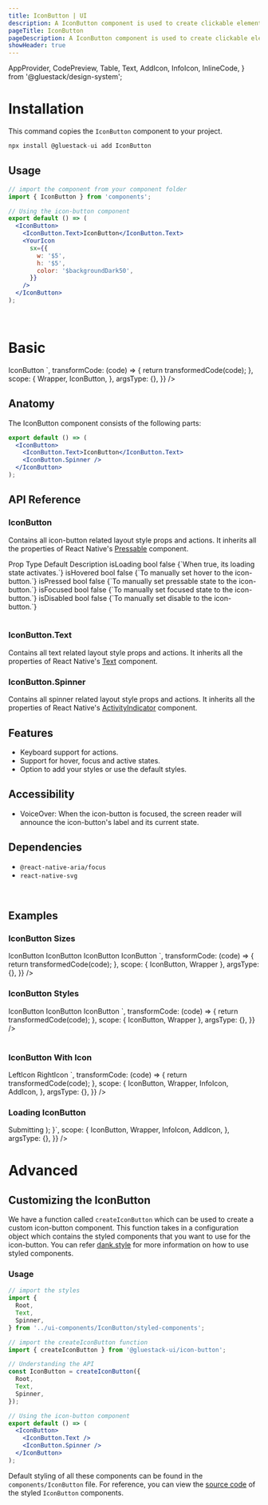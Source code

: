```yaml
---
title: IconButton | UI
description: A IconButton component is used to create clickable elements that perform an action when pressed.
pageTitle: IconButton
pageDescription: A IconButton component is used to create clickable elements that perform an action when pressed.
showHeader: true
---
```



<Meta title="components/IconButton" />

  AppProvider,
  CodePreview,
  Table,
  Text,
  AddIcon,
  InfoIcon,
  InlineCode,
} from '@gluestack/design-system';



# Installation

This command copies the `IconButton` component to your project.

```jsx
npx install @gluestack-ui add IconButton
```

## Usage

```jsx
// import the component from your component folder
import { IconButton } from 'components';

// Using the icon-button component
export default () => (
  <IconButton>
    <IconButton.Text>IconButton</IconButton.Text>
    <YourIcon
      sx={{
        w: '$5',
        h: '$5',
        color: '$backgroundDark50',
      }}
    />
  </IconButton>
);
```

<br />

# Basic

<AppProvider>
  <CodePreview
    showComponentRenderer={true}
    showArgsController={false}
    metaData={{
      code: `
<IconButton>
  <IconButton.Text>IconButton</IconButton.Text>
</IconButton>
`,
      transformCode: (code) => {
        return transformedCode(code);
      },
      scope: {
        Wrapper,
        IconButton,
      },
      argsType: {},
    }}
  />
</AppProvider>
<br />

## Anatomy

The IconButton component consists of the following parts:

```jsx
export default () => (
  <IconButton>
    <IconButton.Text>IconButton</IconButton.Text>
    <IconButton.Spinner />
  </IconButton>
);
```

## API Reference

### IconButton

Contains all icon-button related layout style props and actions.
It inherits all the properties of React Native's [Pressable](https://reactnative.dev/docs/pressable#props) component.

<AppProvider>
  <Table>
    <Table.THead>
      <Table.TR>
        <Table.TH>
          <Table.TText>Prop</Table.TText>
        </Table.TH>
        <Table.TH>
          <Table.TText>Type</Table.TText>
        </Table.TH>
        <Table.TH>
          <Table.TText>Default</Table.TText>
        </Table.TH>
        <Table.TH>
          <Table.TText>Description</Table.TText>
        </Table.TH>
      </Table.TR>
    </Table.THead>
    <Table.TBody>
      <Table.TR>
        <Table.TD>
          <Table.TText>
            <InlineCode>isLoading</InlineCode>
          </Table.TText>
        </Table.TD>
        <Table.TD>
          <Table.TText>bool</Table.TText>
        </Table.TD>
        <Table.TD>
          <Table.TText>false</Table.TText>
        </Table.TD>
        <Table.TD>
          <Table.TText>{`When true, its loading state activates.`}</Table.TText>
        </Table.TD>
      </Table.TR>
      <Table.TR>
        <Table.TD>
          <Table.TText>
            <InlineCode>isHovered</InlineCode>
          </Table.TText>
        </Table.TD>
        <Table.TD>
          <Table.TText>bool</Table.TText>
        </Table.TD>
        <Table.TD>
          <Table.TText>false</Table.TText>
        </Table.TD>
        <Table.TD>
          <Table.TText>{`To manually set hover to the icon-button.`}</Table.TText>
        </Table.TD>
      </Table.TR>
      <Table.TR>
        <Table.TD>
          <Table.TText>
            <InlineCode>isPressed</InlineCode>
          </Table.TText>
        </Table.TD>
        <Table.TD>
          <Table.TText>bool</Table.TText>
        </Table.TD>
        <Table.TD>
          <Table.TText>false</Table.TText>
        </Table.TD>
        <Table.TD>
          <Table.TText>{`To manually set pressable state to the icon-button.`}</Table.TText>
        </Table.TD>
      </Table.TR>
      <Table.TR>
        <Table.TD>
          <Table.TText>
            <InlineCode>isFocused</InlineCode>
          </Table.TText>
        </Table.TD>
        <Table.TD>
          <Table.TText>bool</Table.TText>
        </Table.TD>
        <Table.TD>
          <Table.TText>false</Table.TText>
        </Table.TD>
        <Table.TD>
          <Table.TText>{`To manually set focused state to the icon-button.`}</Table.TText>
        </Table.TD>
      </Table.TR>
      <Table.TR>
        <Table.TD>
          <Table.TText>
            <InlineCode>isDisabled</InlineCode>
          </Table.TText>
        </Table.TD>
        <Table.TD>
          <Table.TText>bool</Table.TText>
        </Table.TD>
        <Table.TD>
          <Table.TText>false</Table.TText>
        </Table.TD>
        <Table.TD>
          <Table.TText>{`To manually set disable to the icon-button.`}</Table.TText>
        </Table.TD>
      </Table.TR>
    </Table.TBody>
  </Table>
</AppProvider>

### IconButton.Text

Contains all text related layout style props and actions.
It inherits all the properties of React Native's [Text](https://reactnative.dev/docs/text#props) component.

### IconButton.Spinner

Contains all spinner related layout style props and actions.
It inherits all the properties of React Native's [ActivityIndicator](https://reactnative.dev/docs/activityindicator#props) component.

## Features

- Keyboard support for actions.
- Support for hover, focus and active states.
- Option to add your styles or use the default styles.

## Accessibility

- VoiceOver: When the icon-button is focused, the screen reader will announce the icon-button's label and its current state.

## Dependencies

- `@react-native-aria/focus`
- `react-native-svg`

<br />

## Examples

### IconButton Sizes

<AppProvider>
  <CodePreview
    showComponentRenderer={true}
    showArgsController={false}
    metaData={{
      code: `
<IconButton mt="$4" size='xs'>
  <IconButton.Text>IconButton</IconButton.Text>
</IconButton>
<IconButton mt="$4" size='sm'>
  <IconButton.Text>IconButton</IconButton.Text>
</IconButton>
<IconButton mt="$4" size='md'>
  <IconButton.Text>IconButton</IconButton.Text>
</IconButton>
<IconButton mt="$4" size='lg'>
  <IconButton.Text>IconButton</IconButton.Text>
</IconButton>
`,
      transformCode: (code) => {
        return transformedCode(code);
      },
      scope: { IconButton, Wrapper },
      argsType: {},
    }}
  />
</AppProvider>

<br />

### IconButton Styles

<AppProvider>
  <CodePreview
    showComponentRenderer={true}
    showArgsController={false}
    metaData={{
      code: `
<IconButton mt="$4" variant="solid">
   <IconButton.Text>IconButton</IconButton.Text>
 </IconButton>
<IconButton mt="$4" variant="outline">
   <IconButton.Text>IconButton</IconButton.Text>
 </IconButton>
<IconButton mt="$4" variant="link">
   <IconButton.Text>IconButton</IconButton.Text>
 </IconButton>
    `,
      transformCode: (code) => {
        return transformedCode(code);
      },
      scope: { IconButton, Wrapper },
      argsType: {},
    }}
  />
</AppProvider>

<br />

<br />

### IconButton With Icon

<AppProvider>
  <CodePreview
    showComponentRenderer={true}
    showArgsController={false}
    metaData={{
      code: `
 <IconButton>
   <InfoIcon mr="$2" color="$white" />
   <IconButton.Text>LeftIcon</IconButton.Text>
 </IconButton>
 <IconButton variant="solid" mt="$2">
   <IconButton.Text>RightIcon</IconButton.Text>
   <AddIcon ml="$2" color="$white" />
 </IconButton>
      `,
      transformCode: (code) => {
        return transformedCode(code);
      },
      scope: {
        IconButton,
        Wrapper,
        InfoIcon,
        AddIcon,
      },
      argsType: {},
    }}
  />
</AppProvider>

### Loading IconButton

<AppProvider>
  <CodePreview
    showComponentRenderer={true}
    showArgsController={false}
    metaData={{
      code: `
function App () {
  const [isLoading] = React.useState(true);
  return (
    <Wrapper>
      <IconButton
        disabled={isLoading}
        focusable={!isLoading}
        opacity={isLoading ? 0.4 : 1}
      >
        <IconButton.Spinner color="white" mr="$2" />
        <IconButton.Text>Submitting</IconButton.Text>
      </IconButton>
    </Wrapper>
  );
    }`,
      scope: {
        IconButton,
        Wrapper,
        InfoIcon,
        AddIcon,
      },
      argsType: {},
    }}
  />
</AppProvider>

# Advanced

## Customizing the IconButton

We have a function called `createIconButton` which can be used to create a custom icon-button component. This function takes in a configuration object which contains the styled components that you want to use for the icon-button. You can refer [dank.style](https://dank.style/) for more information on how to use styled components.

### Usage

```jsx
// import the styles
import {
  Root,
  Text,
  Spinner,
} from '../ui-components/IconButton/styled-components';

// import the createIconButton function
import { createIconButton } from '@gluestack-ui/icon-button';

// Understanding the API
const IconButton = createIconButton({
  Root,
  Text,
  Spinner,
});

// Using the icon-button component
export default () => (
  <IconButton>
    <IconButton.Text />
    <IconButton.Spinner />
  </IconButton>
);
```

Default styling of all these components can be found in the `components/IconButton` file. For reference, you can view the [source code](https://github.com/gluestack/gluestack-ui/blob/development/example/storybook/src/ui-components/IconButton/index.tsx) of the styled `IconButton` components.

